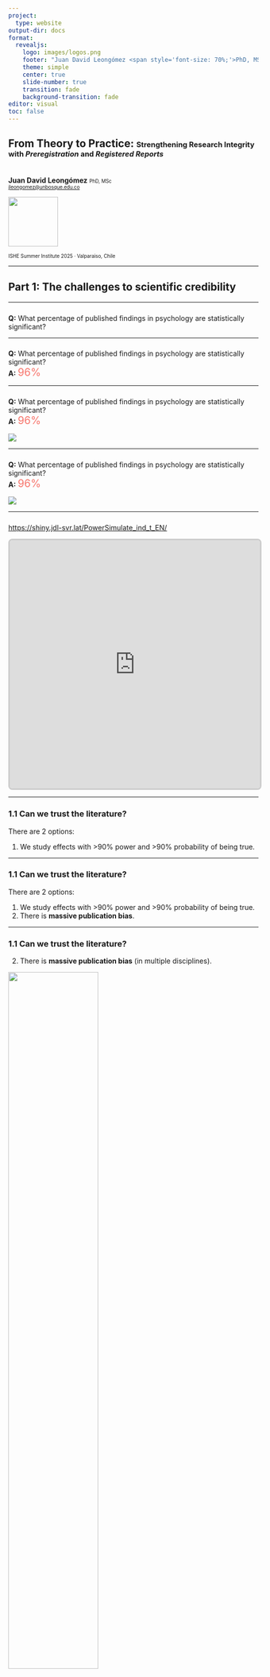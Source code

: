 ```yaml
---
project:
  type: website
output-dir: docs
format:
  revealjs:
    logo: images/logos.png
    footer: "Juan David Leongómez <span style='font-size: 70%;'>PhD, MSc</span>"
    theme: simple
    center: true
    slide-number: true
    transition: fade
    background-transition: fade
editor: visual
toc: false
---
```


## From Theory to Practice: <span style='font-size: 70%;'>Strengthening Research Integrity with *Preregistration* and *Registered Reports*</span>

<br>**Juan David Leongómez**  <span style='font-size: 70%;'>PhD, MSc</span><br>
<span style='font-size: 70%;'>[jleongomez@unbosque.edu.co](mailto:jleongomez@unbosque.edu.co)</span><br>

<img src="images/logos.png" height="100">

<span style='font-size: 70%;'>ISHE Summer Institute 2025 · Valparaiso, Chile</span>

------------------------------------------------------------------------

## Part 1: The challenges to scientific credibility

------------------------------------------------------------------------

### {auto-animate=true}

**Q:** What percentage of published findings in psychology are statistically significant?\

---

### {auto-animate=true}

**Q:** What percentage of published findings in psychology are statistically significant?\
**A:** <span style='font-size: 150%; color:#f7766d;'>96%</span>

---

### {auto-animate=true}

**Q:** What percentage of published findings in psychology are statistically significant?\
**A:** <span style='font-size: 150%; color:#f7766d;'>96%</span>

![](images/p05.png)

---

### {auto-animate=true}

**Q:** What percentage of published findings in psychology are statistically significant?\
**A:** <span style='font-size: 150%; color:#f7766d;'>96%</span>

![](images/power.gif?v=1)

---

### {auto-animate=true}

<https://shiny.jdl-svr.lat/PowerSimulate_ind_t_EN/>

<iframe 
  src="https://shiny.jdl-svr.lat/PowerSimulate_ind_t_EN/" 
  width="100%" 
  height="500px" 
  style="border: 3px solid #ccc; border-radius: 8px;">
</iframe>

------------------------------------------------------------------------

### 1.1 Can we trust the literature? {auto-animate=true}

There are 2 options:

1.  We study effects with \>90% power and \>90% probability of being true.

---

### 1.1 Can we trust the literature? {auto-animate=true}

There are 2 options:

1.  We study effects with \>90% power and \>90% probability of being true.
2.  There is **massive publication bias**.

---

### 1.1 Can we trust the literature? {auto-animate=true}

2.  There is **massive publication bias** (in multiple disciplines).

![](images/image-4.png){width="60%"}\
<span style='font-size: 50%;'>[Source](https://x.com/cremieuxrecueil/status/1772765486935056893)</span>

------------------------------------------------------------------------

### 1.2 The significance filter {auto-animate=true}

![](images/image-5.png){top=200 left=0 width="80%" }

---

### 1.2 The significance filter {auto-animate=true}

::: columns

::: {.column width="50%"}
1.1 million z-values medical research (1976–2019)
![](images/image.png){top=200 left=0 width="400"} 
<br>
<span style='font-size: 50%;'>[van Zwet & Cator (2021)](https://doi.org/10.1111/stan.12241)</span>
:::

::: {.column width="50%" .fragment .fade-in}
<br>Also PLOS ONE
![](images/image-1.png){top=200 right=50 width="400"}
:::

:::

------------------------------------------------------------------------

### 1.3 Threats to Scientific Replicability  {auto-animate=true}

---

### 1.3 Threats to Scientific Replicability  {auto-animate=true}

1. 🧪 **P-hacking** 

::: {.fragment .fade-in}
   -   Trying multiple analyses to get p \< .05 
   -   Inflates Type I error
:::

::: {.fragment .fade-in}
2. 💡 **HARKing**
:::

::: {.fragment .fade-in}
   -   Hypothesising After Results are Known
   -   Misleads about test nature
:::

---

### 1.3 Threats to Scientific Replicability  {auto-animate=true}

2. 💡 **HARKing**

![](images/HARKing.jpeg)

---

### 1.3 Threats to Scientific Replicability  {auto-animate=true}

3. 📦 **Publication Bias**

::: {.fragment .fade-in}
   -   Journals prefer positive results
   -   Nulls go to the file drawer
:::

::: {.fragment .fade-in}
4. 📏 **Low Statistical Power**
:::

::: {.fragment .fade-in}
   -   Small samples → false negatives & inflated effects
:::

---

### 1.3 Threats to Scientific Replicability  {auto-animate=true}

5. 🔧 **Flexible Pipelines**

::: {.fragment .fade-in}
   -   Many ways to analyse data → bias if not preplanned
:::

::: {.fragment .fade-in}
6. 🧠 **Lack of Preregistration**
:::

::: {.fragment .fade-in}
   -   Can’t distinguish exploratory vs. confirmatory
:::

---

### 1.3 Threats to Scientific Replicability  {auto-animate=true}

7. 🧾 **Inadequate Reporting**


::: {.fragment .fade-in}
   -   Missing methods, software versions, etc.
:::

::: {.fragment .fade-in}
8. 📊 **Selective Outcome Reporting**
:::

::: {.fragment .fade-in}
   -   Choosing time points or measures post hoc
:::

---

### 1.3 Threats to Scientific Replicability  {auto-animate=true}

9. 🔄 **Data/Code not Shared**

::: {.fragment .fade-in}
   -   Blocks replication & error-checking
:::

::: {.fragment .fade-in}
10. 🌐 **Cultural Incentives**
:::

::: {.fragment .fade-in}
   -   Publish-or-perish culture
   -   Replications & nulls undervalued
:::

---

### 1.3 Threats to Scientific Replicability  {auto-animate=true}

The **four horsemen of the reproducibility apocalypse**
![](images/4horsemen.jpg)

------------------------------------------------------------------------

## Part 2: Preregistration

------------------------------------------------------------------------

### 2.1 What is preregistration? {auto-animate=true}

**Pre-registration** is the act of specifying your research plan before conducting the
study

::: {.fragment .fade-in}
![](images/cos.webp)
:::

---

### 2.1 What is preregistration? {auto-animate=true}

<https://www.cos.io/initiatives/prereg>

<iframe 
  src="https://www.cos.io/initiatives/prereg" 
  width="100%" 
  height="400px" 
  style="border: 3px solid #ccc; border-radius: 8px;">
</iframe>

---

### 2.1 What is preregistration? {auto-animate=true}

**What is preregistration?**

::: {.fragment .fade-in}
- Define your research question and hypotheses **before** collecting data
:::

::: {.fragment .fade-in}
- Specify your analysis plan and study design in advance
:::

::: {.fragment .fade-in}
- Clearly link your hypotheses to your planned methods and outcomes
:::

---

### 2.1 What is preregistration? {auto-animate=true}

**Why preregister?**

::: {.fragment .fade-in}
- Enhances **credibility** by making your intentions transparent
:::

::: {.fragment .fade-in}
- Helps you plan better and avoid analytical drift
:::

::: {.fragment .fade-in}
- Keeps all your design and analysis decisions in one place — even before data collection!
:::

---

### 2.1 What is preregistration? {auto-animate=true}

**Can I still explore my data?**

::: {.fragment .fade-in}
Absolutely! Preregistration doesn’t ban exploration. It just encourages **clarity** between confirmatory and exploratory analyses
:::

::: {.fragment .fade-in}
- You can deviate from your plan. Just be upfront and explain why
:::

::: {.fragment .fade-in}
- The goal isn’t rigidity, but **transparency**
:::

------------------------------------------------------------------------

### 2.2 Key Benefits of preregistration {auto-animate=true}

<table style="font-size:70%;">
  <thead>
    <tr>
      <th>Effect</th>
      <th>Description</th>
      <th>Citation</th>
    </tr>
  </thead>
  <tbody>
    <tr class="fragment">
      <td><strong>Transparency</strong></td>
      <td style="font-size:90%;">Public hypotheses & plans</td>
      <td style="font-size:80%;"><a href="https://doi.org/10.5465/AMBPP.2019.17182ABSTRACT">Toth et al, 2019</a>; <a href="https://doi.org/10.1111/add.15819">Marsden et al, 2022</a>; <a href="https://doi.org/10.1016/j.mbs.2022.108782">Ioannidis et al, 2022</a>; <a href="https://doi.org/10.21428/1192f2f8.52d90db5">Dewitte et al, 2021</a></td>
    </tr>
    <tr class="fragment">
      <td><strong>Less Bias</strong></td>
      <td style="font-size:90%;">Encourages reporting nulls</td>
      <td style="font-size:80%;"><a href="https://doi.org/10.5465/AMBPP.2019.17182ABSTRACT">Toth et al, 2019</a>; <a href="https://doi.org/10.1111/add.15819">Marsden et al, 2022</a>; <a href="https://doi.org/10.1016/j.mbs.2022.108782">Ioannidis et al, 2022</a>; <a href="https://doi.org/10.1038/s41386-022-01418-x">Waldron et al, 2022</a></td>
    </tr>
    <tr class="fragment">
      <td><strong>Clearer Claims</strong></td>
      <td style="font-size:90%;">Exploratory ≠ Confirmatory</td>
      <td style="font-size:80%;"><a href="https://doi.org/10.5465/AMBPP.2019.17182ABSTRACT">Toth et al, 2019</a>; <a href="https://doi.org/10.21428/1192f2f8.52d90db5">Dewitte et al, 2021</a>; <a href="https://doi.org/10.1038/s41386-022-01418-x">Waldron et al, 2022</a></td>
    </tr>
    <tr class="fragment">
      <td><strong>Better Quality</strong></td>
      <td style="font-size:90%;">Plans include power, exclusion, etc.</td>
      <td style="font-size:80%;"><a href="https://doi.org/10.5465/AMBPP.2019.17182ABSTRACT">Toth et al, 2019</a>; <a href="https://doi.org/10.1038/s41386-022-01418-x">Waldron et al, 2022</a>; <a href="https://doi.org/10.1016/j.mbs.2022.108782">Ioannidis et al, 2022</a></td>
    </tr>
    <tr class="fragment">
      <td><strong>Credibility</strong></td>
      <td style="font-size:90%;">Deviations are explicit</td>
      <td style="font-size:80%;"><a href="https://doi.org/10.1016/j.mbs.2022.108782">Ioannidis et al, 2022</a>; <a href="https://doi.org/10.21428/1192f2f8.52d90db5">Dewitte et al, 2021</a>; <a href="https://doi.org/10.1038/s41386-022-01418-x">Waldron et al, 2022</a>; <a href="https://doi.org/10.1080/23311908.2022.2066304">Osborne et al, 2022</a></td>
    </tr>
    <tr class="fragment">
      <td><strong>Easier Review</strong></td>
      <td style="font-size:90%;">Reviewers know the plan</td>
      <td style="font-size:80%;"><a href="https://doi.org/10.1111/add.15819">Marsden et al, 2022</a>; <a href="https://doi.org/10.5465/AMBPP.2019.17182ABSTRACT">Toth et al, 2019</a></td>
    </tr>
    <tr class="fragment">
      <td><strong>Better Workflow</strong></td>
      <td style="font-size:90%;">Forces early planning</td>
      <td style="font-size:80%;"><a href="https://doi.org/10.21428/1192f2f8.52d90db5">Dewitte et al, 2021</a>; <a href="https://doi.org/10.1080/23311908.2022.2066304">Osborne et al, 2022</a></td>
    </tr>
  </tbody>
</table>

------------------------------------------------------------------------

### 2.3 Let's try a preregistration!

---

<img src="images/osf-logo.png" height="200">

Open OSF Registries in new tab → [https://osf.io/registries](https://osf.io/registries)

<span style='font-size: 50%;'>Note: You need to log in. If needed, create an account</span>

---

### 2.3 Let's Try a Preregistration! Step 1

::: columns

::: {.column width="65%"}
![](images/reg1.png){width=100%}
:::

::: {.column width="35%"}
<div style="font-size: 60%;">
- Once you're logged into OSF, go to the **Registries** section  
- You can browse relevant registries for inspiration  
- To create a preregistration, click on **Add New**  
</div>
:::

:::

---

### 2.3 Let's Try a Preregistration! Step 2

::: columns

::: {.column width="65%"}
![](images/reg2.png){width=100%}
:::

::: {.column width="35%"}
<div style="font-size: 60%;">
- You can link your preregistration to an existing OSF project  
- There are many templates available for different study types  
- For this example, select the **AsPredicted.org** template  
</div>
:::

:::

---

### 2.3 Let's Try a Preregistration! Step 3

::: columns

::: {.column width="65%"}
![](images/reg3.png){width=100%}
:::

::: {.column width="35%"}
<div style="font-size: 60%;">
- Click on **Create draft** to begin your preregistration  
</div>
:::

:::

---

### 2.3 Let's Try a Preregistration! Step 4

::: columns

::: {.column width="65%"}
![](images/reg4.png){width=100%}
:::

::: {.column width="35%"}
<div style="font-size: 60%;">
- Fill out the following fields:  
  - **Title**  
  - **Description**  
  - **Contributors** (co-authors)  
  - **License** selection  
  - **Subject areas**  
</div>
:::

:::

---

### 2.3 Let's Try a Preregistration! Step 5

::: columns

::: {.column width="65%"}
![](images/reg5.png){width=100%}
:::

::: {.column width="35%"}
<div style="font-size: 60%;">
- Indicate whether data collection has already begun  
- Describe your **study plan** clearly:  
  - The more detail, the better  
  - For **sample size**, include a justification  
    ([Lakens, 2022](https://doi.org/10.1525/collabra.33267))  
</div>
:::

:::

---

### 2.3 Let's Try a Preregistration! Step 5 (continued)

::: columns

::: {.column width="65%"}
![](images/justify.png){width=100%}
:::

::: {.column width="35%"}
<div style="font-size: 60%;">
- Indicate whether data collection has already begun  
- Describe your **study plan** clearly:  
  - The more detail, the better  
  - For **sample size**, include a justification  
    ([Lakens, 2022](https://doi.org/10.1525/collabra.33267))  
</div>
:::

:::

---

### 2.3 Let's Try a Preregistration! Step 6

::: columns

::: {.column width="65%"}
![](images/reg6.png){width=100%}
:::

::: {.column width="35%"}
<div style="font-size: 60%;">
- Review your preregistration and correct any mistakes  
- When ready, click **Register** to finalise  
</div>
:::

:::

---

### 2.3 Let's Try a Preregistration! Step 7

::: columns

::: {.column width="65%"}
![](images/reg7.png){width=100%}
:::

::: {.column width="35%"}
<div style="font-size: 60%;">
- You can make your preregistration **public**, or place it under an **embargo** (delayed release)
</div>
:::

:::

---

### 2.3 Let's Try a Preregistration! 

Each preregistration is automatically assigned a unique **URL** and a **DOI** for permanent reference.

For this workshop, I created an example:

![](images/regFin.png){width=70%}  
👉 [View this preregistration](https://doi.org/10.17605/OSF.IO/G2QMA)

------------------------------------------------------------------------

### 2.4 Limitations & Considerations

::: {.fragment .fade-in}
- Not a cure-all; vague preregistrations still allow bias <br><span style='font-size: 70%;'>[Waldron et al, 2022](https://doi.org/10.1038/s41386-022-01418-x); [Poole et al, 2024](https://doi.org/10.1177/13623613241308312)</span>
:::

::: {.fragment .fade-in}
- Concerns: bureaucracy, misuse, restriction of exploratory analysis <br><span style='font-size: 70%;'>[Toth et al, 2019](https://doi.org/10.5465/AMBPP.2019.17182ABSTRACT); [Klonsky et al, 2024](https://doi.org/10.1177/10731911241253430); [Waldron et al, 2022](https://doi.org/10.1038/s41386-022-01418-x)</span>
:::

::: {.fragment .fade-in}
- Not all research types benefit equally, but broadly beneficial  <br><span style='font-size: 70%;'>[Dewitte et al, 2021](https://doi.org/10.21428/1192f2f8.52d90db5); [Ioannidis et al, 2022](https://doi.org/10.1016/j.mbs.2022.108782); [Waldron et al, 2022](https://doi.org/10.1038/s41386-022-01418-x)</span>
:::

------------------------------------------------------------------------

## Part 3: Registered Reports

------------------------------------------------------------------------

### 3.1 The difference?  {auto-animate=true}

<https://www.cos.io/initiatives/registered-reports>

<iframe 
  src="https://www.cos.io/initiatives/registered-reports" 
  width="100%" 
  height="500px" 
  style="border: 3px solid #ccc; border-radius: 8px;">
</iframe>

---

### 3.1 The difference? {auto-animate=true}

-   Peer review **before** data collection
-   Accepted in principle → guaranteed publication
-   Peer-reviewed methods → stronger designs

------------------------------------------------------------------------

### 3.2 Key benefits

<table style="font-size:65%;">
  <thead>
    <tr>
      <th>Effect</th>
      <th>Description</th>
      <th>Citation</th>
    </tr>
  </thead>
  <tbody>
    <tr class="fragment">
      <td><strong>Reduces Publication Bias</strong></td>
      <td style="font-size:90%;">	Acceptance is based on study design, not results</td>
      <td style="font-size:80%;"><a href="https://doi.org/10.1038/s41562-021-01193-7">Chambers & Tzavella, 2021</a>; <a href="https://doi.org/10.1038/s41562-021-01142-4">Soderberg et al, 2021</a>; <a href="https://doi.org/10.1037/amp0001503">Liu et al, 2025</a>; <a href="https://doi.org/10.1016/j.fsisyn.2019.10.005">Chin et al, 2021</a></td>
    </tr>
    <tr class="fragment">
      <td><strong>Methodological Rigor</strong></td>
      <td style="font-size:90%;">Early peer review enhances study design, analysis plans</td>
      <td style="font-size:80%;"><a href="https://doi.org/10.1038/s41562-021-01142-4">Soderberg et al, 2021</a>; <a href="https://doi.org/10.1177/0741932521996459">Cook et al, 2019</a>; <a href="https://doi.org/10.1177/07319487251317533">2025</a>; <a href="https://doi.org/10.1080/2833373x.2024.2376046">Lakens et al, 2024</a></td>
    </tr>
    <tr class="fragment">
      <td><strong>Transparency and Reproducibility</strong></td>
      <td style="font-size:90%;">Protocols and analysis plans are pre-specified and openly available</td>
      <td style="font-size:80%;"><a href="https://doi.org/10.1038/s41562-021-01193-7">Chambers & Tzavella, 2021</a>; <a href="https://doi.org/10.1037/amp0001503">Liu et al, 2025</a>; <a href="https://doi.org/10.1027/1864-9335/A000192">Nosek et al, 2014</a>; <a href="https://doi.org/10.1080/2833373x.2024.2376046">Lakens et al, 2024</a></td>
    </tr>
    <tr class="fragment">
      <td><strong>Reduces Questionable Practices</strong></td>
      <td style="font-size:90%;">Limits practices like p-hacking and HARKing</td>
      <td style="font-size:80%;"><a href="https://doi.org/10.1027/1864-9335/A000192">Nosek et al, 2014</a>; <a href="https://doi.org/10.1111/1748-8583.12359">Timming et al, 2021</a>; <a href="https://doi.org/10.1080/2833373x.2024.2376046">Lakens et al, 2024</a>; <a href="https://doi.org/10.1007/s12108-023-09563-6">Manago et al, 2023</a></td>
    </tr>
    <tr class="fragment">
      <td><strong>Constructive Early Feedback</strong></td>
      <td style="font-size:90%;">Receive expert input on study design before data collection</td>
      <td style="font-size:80%;"><a href="https://doi.org/10.1177/0741932521996459">Cook et al, 2021</a>, <a href="https://doi.org/10.1177/07319487251317533">2025</a>; <a href="https://doi.org/10.1177/0741932521996459">Cook et al, 2021</a>; <a href="https://doi.org/10.1016/j.tins.2019.07.003">Kiyonaga et al, 2019</a></td>
    </tr>
    <tr class="fragment">
      <td><strong>Promotes Acceptance of Replications/Null Results</strong></td>
      <td style="font-size:90%;">Encourages publication of studies regardless of outcome</td>
      <td style="font-size:80%;"><a href="https://doi.org/10.1038/s41562-021-01193-7">Chambers et al, 2020</a>; <a href="https://doi.org/10.1027/1864-9335/A000192">Nosek et al, 2014</a>; <a href="https://doi.org/10.1080/2833373x.2024.2376046">Lakens et al, 2024</a>; <a href="https://doi.org/10.1371/journal.pcbi.1010571">Henderson et al, 2022</a></td>
    </tr>
  </tbody>
</table>

------------------------------------------------------------------------

### 3.3 The PCI RR model  {auto-animate=true}

![](images/pci-rr-logo.png){width=100%}

---

### 3.3 The PCI RR model  {auto-animate=true}

<div style="font-size: 50%;">

::: {.fragment .fade-in}
* **Peer Community In Registered Reports (PCI RR)** is a free, non-profit platform for reviewing and recommending Registered Reports.
:::

::: {.fragment .fade-in}
* Authors submit a Stage 1 manuscript → receive peer review → upon in-principle acceptance (IPA), they can:
:::

::: {.fragment .fade-in}
  - Publish the Stage 2 report in any of 100+ PCI RR-friendly journals
:::

::: {.fragment .fade-in}
  - Or just use the PCI RR recommendation (free, citable)
:::

::: {.fragment .fade-in}
* Ideal for authors who want:
:::

::: {.fragment .fade-in}
  - A **journal-agnostic review process**
:::

::: {.fragment .fade-in}
  - **More control** over publication options
:::

::: {.fragment .fade-in}
  - **Transparent, open peer review**
:::

</div>

---

### 3.3 The PCI RR model  {auto-animate=true}

You can learn more about the submission process and browse Stage 1 and Stage 2 reports at:

🔗 [rr.peercommunityin.org](https://rr.peercommunityin.org)

<iframe 
  src="https://rr.peercommunityin.org" 
  width="100%" 
  height="400px" 
  style="border: 3px solid #ccc; border-radius: 8px;">
</iframe>

------------------------------------------------------------------------

### 3.4 Traditional vs. RRsPCI RR

::: columns

::: {.column width="50%"}
**Traditional Journal**

::: {.fragment .fade-in}
- Submit directly to journal
:::

::: {.fragment .fade-in}
- Closed review process
:::

::: {.fragment .fade-in}
- Journal decides on IPA and publication
:::

::: {.fragment .fade-in}
- APCs may apply
:::
:::

::: {.column width="50%"}
**PCI RR**

::: {.fragment .fade-in}
- Submit to platform, not journal
:::

::: {.fragment .fade-in}
- Transparent review process
:::

::: {.fragment .fade-in}
- Choose journal after in-principle acceptance
:::

::: {.fragment .fade-in}
- Completely free
:::

:::
:::

------------------------------------------------------------------------

### 3.5 Registered Reports: Real-World Adoption

::: {.fragment .fade-in}
- ✅ Over **300 journals** now offer Registered Reports
:::

::: {.fragment .fade-in}
- 🧪 Used in disciplines ranging from **psychology** to **ecology**, **medicine**, and **economics**
:::

::: {.fragment .fade-in}
- 💬 Growing support from funders and institutions
:::

::: {.fragment .fade-in}
- 🌍 PCI RR offers a global, open-access alternative
:::

<span style="font-size: 60%;">Sources: cos.io, PCIRR, <a href="https://doi.org/10.1038/s41562-021-01193-7">Chambers & Tzavella, 2021</a></span>

------------------------------------------------------------------------

### 3.6 Are Registered Reports Always Appropriate?

::: {.fragment .fade-in}
- Not ideal for **purely exploratory** or **rapid-response** studies
:::

::: {.fragment .fade-in}
- May introduce extra planning time and peer-review delays
:::

::: {.fragment .fade-in}
- But most **confirmatory** studies benefit from this model
:::

------------------------------------------------------------------------

### 3.7 How to Start with Registered Reports

::: {.fragment .fade-in}
1. Pick a journal or use [PCI RR](https://rr.peercommunityin.org)
:::

::: {.fragment .fade-in}
2. Follow the RR template (e.g., OSF, journal guidelines)
:::

::: {.fragment .fade-in}
3. Submit your Stage 1 manuscript before collecting data
:::

::: {.fragment .fade-in}
4. Revise based on peer review and receive IPA
:::

::: {.fragment .fade-in}
5. Collect data → submit Stage 2 → publish with confidence!
:::

------------------------------------------------------------------------

# Questions? Discussion

Feel free to ask, critique, or share your experiences.

------------------------------------------------------------------------

## Extra (if time allows)

- Search [OSF Registries](https://osf.io/registries?view_only=) or [PCI RR](https://rr.peercommunityin.org)
- Discuss good vs. vague examples

------------------------------------------------------------------------

## Summary

- Many threats to replicability are **systemic — but solvable**
- **Preregistration** helps plan better, interpret clearly, and build credibility
- **Registered Reports** realign incentives and reduce bias
- Tools like OSF and PCI RR make this accessible and scalable

------------------------------------------------------------------------

## Thank you!

::: columns

::: {.column width="50%"}
![](images/jdl_qr.png){width=60%}
:::

::: {.column width="50%"}
<br><br><br>
**Juan David Leongómez**  <span style='font-size: 50%;'>PhD, MSc</span><br>
<span style='font-size: 70%;'>[jleongomez@unbosque.edu.co](mailto:jleongomez@unbosque.edu.co)</span><br>
:::

:::